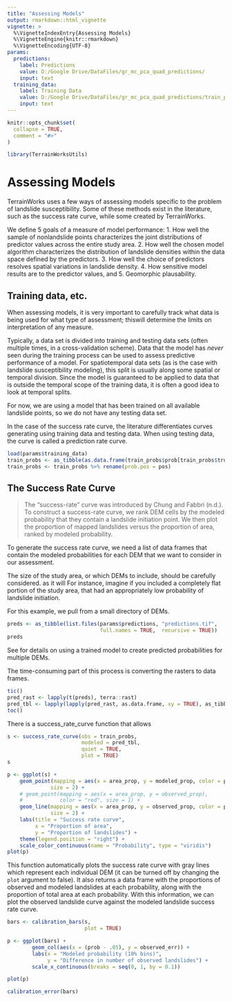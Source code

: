 ```yaml
---
title: "Assessing Models"
output: rmarkdown::html_vignette
vignette: >
  %\VignetteIndexEntry{Assessing Models}
  %\VignetteEngine{knitr::rmarkdown}
  %\VignetteEncoding{UTF-8}
params: 
  predictions: 
    label: Predictions
    value: D:/Google Drive/DataFiles/gr_mc_pca_quad_predictions/
    input: text
  training_data: 
    label: Training Data
    value: D:/Google Drive/DataFiles/gr_mc_pca_quad_predictions/train_probs.Rdata
    input: text
---
```


```r
knitr::opts_chunk$set(
  collapse = TRUE,
  comment = "#>"
)
```

```r
library(TerrainWorksUtils)
```

# Assessing Models

TerrainWorks uses a few ways of assessing models specific to the problem of landslide susceptibility. 
Some of these methods exist in the literature, such as the success rate curve, while some created by TerrainWorks. 

We define 5 goals of a measure of model performance: 
1. How well the sample of nonlandslide points characterizes the joint distributions of predictor values across the entire study area.
2. How well the chosen model algorithm characterizes the distribution of landslide densities within the data space defined by the predictors.
3. How well the choice of predictors resolves spatial variations in landslide density.
4. How sensitive model results are to the predictor values, and
5. Geomorphic plausability.

## Training data, etc. 

When assessing models, it is very important to carefully track what data is being used for what type of assessment; thiswill determine the limits on interpretation of any measure. 

Typically, a data set is divided into training and testing data sets (often multiple times, in a cross-validation scheme). Data that the model has *never* seen during the training process can be used to assess predictive performance of a model. For spatiotemporal data sets (as is the case with landslide susceptibility modeling), this split is usually along some spatial or temporal division. Since the model is guaranteed to be applied to data that is outside the temporal scope of the training data, it is often a good idea to look at temporal splits. 

For now, we are using a model that has been trained on all available landslide points, so we do not have any testing data set. 

In the case of the success rate curve, the literature differentiates curves generating using training data and testing data. When using testing data, the curve is called a prediction rate curve. 

```r
load(params$training_data)
train_probs <- as_tibble(as.data.frame(train_probs$prob[train_probs$truth == "pos", ]))
train_probs <- train_probs %>% rename(prob.pos = pos)
```


## The Success Rate Curve

> The “success-rate” curve was introduced by Chung and Fabbri (n.d.). To construct a success-rate curve, we rank DEM cells by the modeled probability that they contain a landslide initiation point. We then plot the proportion of mapped landslides versus the proportion of area, ranked by modeled probability.

To generate the success rate curve, we need a list of data frames that contain the modeled probabilities for each DEM that we want to consider in our assessment. 

The size of the study area, or which DEMs to include, should be carefully considered. as it will For instance, imagine if you included a completely flat portion of the study area, that had an appropriately low probability of landslide initiation. 

For this example, we pull from a small directory of DEMs. 

```r
preds <- as_tibble(list.files(params$predictions, "predictions.tif", 
                              full.names = TRUE,  recursive = TRUE))
preds
```

See \code{vignette(predicting_new_data)} for details on using a trained model to create predicted probabilities for multiple DEMs. 

The time-consuming part of this process is converting the rasters to data frames. 

```r
tic()
pred_rast <- lapply(t(preds), terra::rast)
pred_tbl <- lapply(lapply(pred_rast, as.data.frame, xy = TRUE), as_tibble)
toc()
```
There is a success_rate_curve function that allows 

```r
s <- success_rate_curve(obs = train_probs, 
                        modeled = pred_tbl,
                        quiet = TRUE,
                        plot = TRUE)
s
```

```r
p <- ggplot(s) +
    geom_point(mapping = aes(x = area_prop, y = modeled_prop, color = prob),
              size = 2) +
    # geom_point(mapping = aes(x = area_prop, y = observed_prop),
    #            color = "red", size = 1) +
    geom_line(mapping = aes(x = area_prop, y = observed_prop, color = prob),
              size = 2) +
    labs(title = "Success rate curve",
         x = "Proportion of area",
         y = "Proportion of landslides") +
    theme(legend.position = "right") + 
    scale_color_continuous(name = "Probability", type = "viridis")
plot(p)
```


This function automatically plots the success rate curve with gray lines which represent each individual DEM (it can be turned off by changing the `plot` argument to false). It also returns a data frame with the proportions of observed and modeled landslides at each probability, along with the proportion of total area at each probability. 
With this information, we can plot the observed landslide curve against the modeled landslide success rate curve. 

```r
bars <- calibration_bars(s,
                         plot = TRUE)
```

```r
p <- ggplot(bars) +
        geom_col(aes(x = (prob - .05), y = observed_err)) +
        labs(x = "Modeled probability (10% bins)",
             y = "Difference in number of observed landslides") +
        scale_x_continuous(breaks = seq(0, 1, by = 0.1))

plot(p)
```
```r
calibration_error(bars)
```

